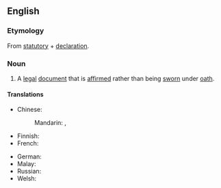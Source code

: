 ==English==

===Etymology===
From [[statutory]] + [[declaration]].

===Noun===
{{wikipedia}}
{{en-noun}}

# {{lb|en|legal}} A [[legal]] [[document]] that is [[affirm]]ed rather than being [[sworn]] under [[oath]].

====Translations====
{{trans-top|legal document}}
* Chinese:
*: Mandarin: {{t|cmn|[[法定]][[聲明]]|sc=Hani}}, {{t|cmn|[[法定]][[声明]]|tr=fǎdìng shēngmíng|sc=Hani}}
* Finnish: {{t|fi|kirjallinen vakuutus}}
* French: {{t+|fr|déclaration sur l'honneur|f}}
{{trans-mid}}
* German: {{t|de|Ehrenerklärung|f}}
* Malay: {{t|ms|akuan berkanun}}
* Russian: {{t-needed|ru}}
* Welsh: {{t|cy|datganiad statudol|m}}
{{trans-bottom}}